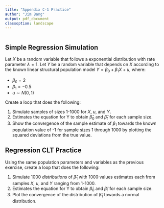 ```yaml
---
title: "Appendix C-1 Practice"
author: "Jim Bang"
output: pdf_document
classoption: landscape
---
```


```r

```

## Simple Regression Simulation

Let $X$ be a random variable that follows a exponential distribution with rate parameter $\lambda = 1$. 
Let $Y$ be a random variable that depends on $X$ according to the known linear structural population model $Y = \beta_0 + \beta_1X + u$, where: 
  
  + $\beta_0 = 2$
  + $\beta_1 = -0.5$
  + $u \sim N(0,1)$

Create a loop that does the following: 

1. Simulate samples of sizes 1-1000 for $X$, $u$, and $Y$.
2. Estimates the equation for Y to obtain $\hat\beta_0$ and $\hat\beta_1$ for each sample size.
3. Show the convergence of the sample estimate of $\beta_1$ towards the known population value of -1 for sample sizes 1 through 1000 by plotting the squared deviations from the true value. 

## Regression CLT Practice

Using the same population parameters and variables as the previous exercise, create a loop that does the following: 

1. Simulate 1000 *distributions* of $\hat\beta_1$ with 1000 values estimates each from samples $X$, $u$, and $Y$ ranging from 1-1000. 
2. Estimates the equation for Y to obtain $\hat\beta_0$ and $\hat\beta_1$ for each sample size.
3. Plot the convergence of the distribution of $\hat\beta_1$ towards a normal distribution. 
